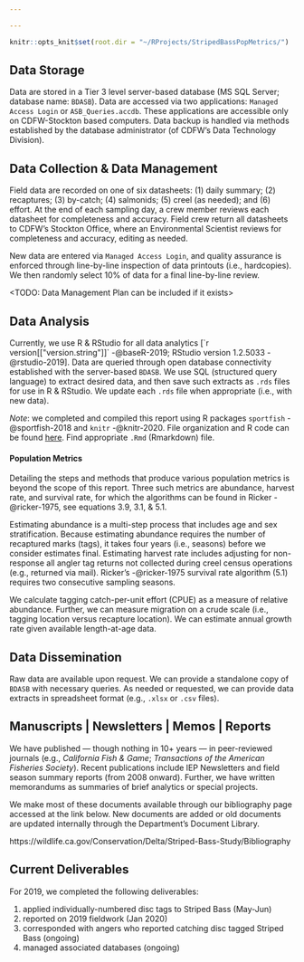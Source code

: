 ```yaml
---

---
```


<!-- data products -->

```r

knitr::opts_knit$set(root.dir = "~/RProjects/StripedBassPopMetrics/")

```

## Data Storage

Data are stored in a Tier 3 level server-based database (MS SQL Server; database name: `BDASB`). Data are accessed via two applications: `Managed Access Login` or `ASB_Queries.accdb`. These applications are accessible only on CDFW-Stockton based computers. Data backup is handled via methods established by the database administrator (of CDFW's Data Technology Division).

## Data Collection & Data Management

Field data are recorded on one of six datasheets: (1) daily summary; (2) recaptures; (3) by-catch; (4) salmonids; (5) creel (as needed); and (6) effort. At the end of each sampling day, a crew member reviews each datasheet for completeness and accuracy. Field crew return all datasheets to CDFW's Stockton Office, where an Environmental Scientist reviews for completeness and accuracy, editing as needed.

New data are entered via `Managed Access Login`, and quality assurance is enforced through line-by-line inspection of data printouts (i.e., hardcopies). We then randomly select 10% of data for a final line-by-line review.

<TODO: Data Management Plan can be included if it exists>

## Data Analysis

Currently, we use R & RStudio for all data analytics [`r version[["version.string"]]` -@baseR-2019; RStudio version 1.2.5033 -@rstudio-2019]. Data are queried through open database connectivity established with the server-based `BDASB`. We use SQL (structured query language) to extract desired data, and then save such extracts as `.rds` files for use in R & RStudio. We update each `.rds` file when appropriate (i.e., with new data).

*Note*: we completed and compiled this report using R packages `sportfish` -@sportfish-2018 and `knitr` -@knitr-2020. File organization and R code can be found [here](https://github.com/jasondubois/StripedBassPopMetrics/tree/master/review). Find appropriate `.Rmd` (Rmarkdown) file.

#### Population Metrics

Detailing the steps and methods that produce various population metrics is beyond the scope of this report. Three such metrics are abundance, harvest rate, and survival rate, for which the algorithms can be found in Ricker -@ricker-1975, see equations 3.9, 3.1, & 5.1.

Estimating abundance is a multi-step process that includes age and sex stratification. Because estimating abundance requires the number of recaptured marks (tags), it takes four years (i.e., seasons) before we consider estimates final. Estimating harvest rate includes adjusting for non-response all angler tag returns not collected during creel census operations (e.g., returned via mail). Ricker's -@ricker-1975 survival rate algorithm (5.1) requires two consecutive sampling seasons.

We calculate tagging catch-per-unit effort (CPUE) as a measure of relative abundance. Further, we can measure migration on a crude scale (i.e., tagging location versus recapture location). We can estimate annual growth rate given available length-at-age data.

## Data Dissemination

Raw data are available upon request. We can provide a standalone copy of `BDASB` with necessary queries. As needed or requested, we can provide data extracts in spreadsheet format (e.g., `.xlsx` or `.csv` files).

## Manuscripts | Newsletters | Memos | Reports

We have published --- though nothing in 10+ years --- in peer-reviewed journals (e.g., *California Fish & Game*; *Transactions of the American Fisheries Society*). Recent publications include IEP Newsletters and field season summary reports (from 2008 onward). Further, we have written memorandums as summaries of brief analytics or special projects.

We make most of these documents available through our bibliography page accessed at the link below. New documents are added or old documents are updated internally through the Department's Document Library.

<!-- presentations ? -->

https://wildlife.ca.gov/Conservation/Delta/Striped-Bass-Study/Bibliography

## Current Deliverables

For 2019, we completed the following deliverables:

(1) applied individually-numbered disc tags to Striped Bass (May-Jun)
(2) reported on 2019 fieldwork (Jan 2020)
(3) corresponded with angers who reported catching disc tagged Striped Bass (ongoing)
(4) managed associated databases (ongoing)

<!-- For some time now, we have not produced at regular intervals some important population metrics (e.g., absolute abundance; harvest rate; survival rate). We provide within this report recommendations for updating such metrics in a timelier manner (<see section ??>). -->
